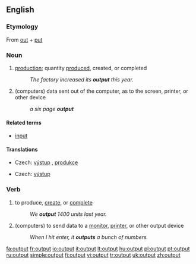 ==English==

===Etymology===
From [[out]] + [[put]]

===Noun===
{{en-noun|s|-}}

# [[production]]; quantity [[produce]]d, created, or completed
#: ''The factory increased its '''output''' this year.''
# (computers) data sent out of the computer, as to the screen, printer, or other device
#: ''a six page '''output'''''

====Related terms====
* [[input]]

====Translations====
{{trans-top|production; quantity produced, created, or completed}}
* Czech: [[výstup]] {{m}}, [[produkce]] {{f}}
{{trans-mid}}
{{trans-bottom}}

{{trans-top|data sent out of the computer}}
* Czech: [[výstup]] {{m}}
{{trans-mid}}
{{trans-bottom}}

===Verb===
{{en-verb|outputs|outputting|output}}

# to produce, [[create]], or [[complete]]
#: ''We '''output''' 1400 units last year.''
# (computers) to send data to a [[monitor]], [[printer]], or other output device
#: ''When I hit enter, it '''outputs''' a bunch of numbers.''

[[fa:output]]
[[fr:output]]
[[io:output]]
[[it:output]]
[[lt:output]]
[[hu:output]]
[[pl:output]]
[[pt:output]]
[[ru:output]]
[[simple:output]]
[[fi:output]]
[[vi:output]]
[[tr:output]]
[[uk:output]]
[[zh:output]]